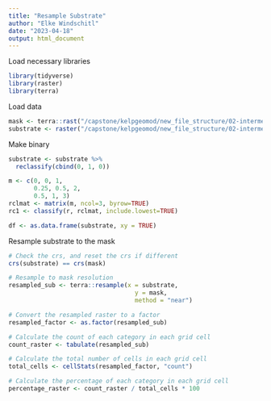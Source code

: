 ```yaml
---
title: "Resample Substrate"
author: "Elke Windschitl"
date: "2023-04-18"
output: html_document
---
```


Load necessary libraries

```r
library(tidyverse)
library(raster)
library(terra)
```

Load data

```r
mask <- terra::rast("/capstone/kelpgeomod/new_file_structure/02-intermediate-data/mask/mask_rast.tif")
substrate <- raster("/capstone/kelpgeomod/new_file_structure/02-intermediate-data/substrate/SBC_substrate.tif")
```

Make binary
```r
substrate <- substrate %>%
  reclassify(cbind(0, 1, 0))

m <- c(0, 0, 1,
       0.25, 0.5, 2,
       0.5, 1, 3)
rclmat <- matrix(m, ncol=3, byrow=TRUE)
rc1 <- classify(r, rclmat, include.lowest=TRUE)

df <- as.data.frame(substrate, xy = TRUE)

```


Resample substrate to the mask

```r

# Check the crs, and reset the crs if different
crs(substrate) == crs(mask)

# Resample to mask resolution
resampled_sub <- terra::resample(x = substrate,
                                   y = mask,
                                   method = "near")

# Convert the resampled raster to a factor
resampled_factor <- as.factor(resampled_sub)

# Calculate the count of each category in each grid cell
count_raster <- tabulate(resampled_sub)

# Calculate the total number of cells in each grid cell
total_cells <- cellStats(resampled_factor, "count")

# Calculate the percentage of each category in each grid cell
percentage_raster <- count_raster / total_cells * 100

```

